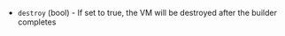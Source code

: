 <!-- Code generated from the comments of the CleanupConfig struct in builder/vsphere/iso/step_cleanup.go; DO NOT EDIT MANUALLY -->

- `destroy` (bool) - If set to true, the VM will be destroyed after the builder completes

<!-- End of code generated from the comments of the CleanupConfig struct in builder/vsphere/iso/step_cleanup.go; -->
